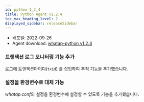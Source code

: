 ```yaml
---
id: python-1_2_4
title: Python Agent v1.2.4
toc_max_heading_level: 2
displayed_sidebar: releaseSidebar
---
```



* 배포일: 2022-09-26
* Agent download: [whatap-python v1.2.4](https://pypi.org/project/whatap-python/1.2.4/)

### 트랜잭션 로그 모니터링 기능 추가 

로그에 트랜잭션아이디(`txid`) 를 삽입하여 추적 기능을 추가했습니다.

### 설정을 환경변수로 대체 가능 

*whatap.conf*의 설정을 환경변수에 설정할 수 있도록 기능을 추가했습니다. 